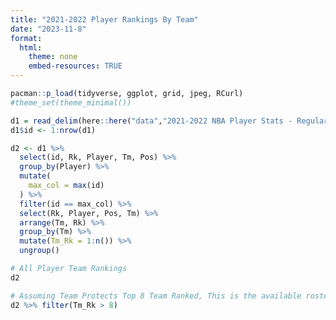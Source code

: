```yaml
---
title: "2021-2022 Player Rankings By Team"
date: "2023-11-8"
format:
  html: 
    theme: none
    embed-resources: TRUE
---
```


```r
pacman::p_load(tidyverse, ggplot, grid, jpeg, RCurl)
#theme_set(theme_minimal())

```

```r
d1 = read_delim(here::here("data","2021-2022 NBA Player Stats - Regular.csv"), delim=";", show_col_types = FALSE) 
d1$id <- 1:nrow(d1) 

d2 <- d1 %>% 
  select(id, Rk, Player, Tm, Pos) %>% 
  group_by(Player) %>% 
  mutate(
    max_col = max(id)
  ) %>% 
  filter(id == max_col) %>% 
  select(Rk, Player, Pos, Tm) %>% 
  arrange(Tm, Rk) %>% 
  group_by(Tm) %>% 
  mutate(Tm_Rk = 1:n()) %>% 
  ungroup()

# All Player Team Rankings
d2

# Assuming Team Protects Top 8 Team Ranked, This is the available rosters
d2 %>% filter(Tm_Rk > 8)
```